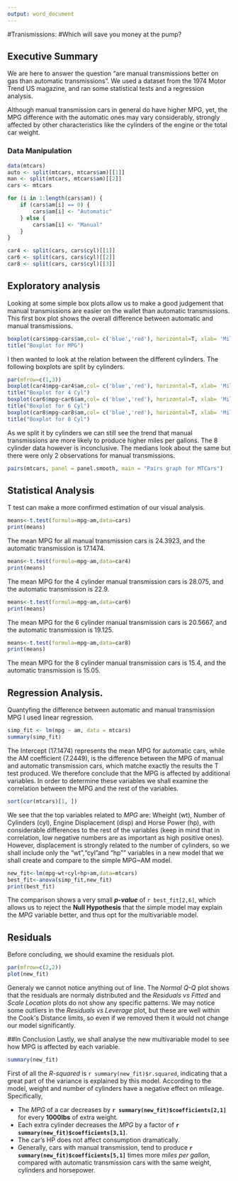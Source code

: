 ```yaml
---
output: word_document
---
```

#Tranismissions:
#Which will save you money at the pump?

## Executive Summary

We are here to answer the question "are manual transmissions better on gas than automatic transmissions". We used a dataset from the 1974 Motor Trend US magazine, and ran some statistical tests and a regression analysis.

Although manual transmission cars in general do have higher MPG, yet, the MPG difference with the automatic ones may vary considerably, strongly affected by other characteristics like the cylinders of the engine or the total car weight.

### Data Manipulation
```r
data(mtcars)
auto <- split(mtcars, mtcars$am)[[1]]
man <- split(mtcars, mtcars$am)[[2]]
cars <- mtcars

for (i in 1:length(cars$am)) {
    if (cars$am[i] == 0) {
        cars$am[i] <- "Automatic"
    } else {
        cars$am[i] <- "Manual"
    }
}

car4 <- split(cars, cars$cyl)[[1]]
car6 <- split(cars, cars$cyl)[[2]]
car8 <- split(cars, cars$cyl)[[3]]

```

## Exploratory analysis

Looking at some simple box plots allow us to make a good judgement that manual transmissions are easier on the wallet than automatic transmissions. This first box plot shows the overall difference between automatic and manual transmissions.

```r
boxplot(cars$mpg~cars$am,col= c('blue','red'), horizontal=T, xlab= 'Miles Per Gallon MPG')
title("Boxplot for MPG")
```

I then wanted to look at the relation between the different cylinders. The following boxplots are split by cylinders.

```r
par(mfrow=c(1,3))
boxplot(car4$mpg~car4$am,col= c('blue','red'), horizontal=T, xlab= 'Miles Per Gallon MPG')
title("Boxplot for 4 Cyl")
boxplot(car6$mpg~car6$am,col= c('blue','red'), horizontal=T, xlab= 'Miles Per Gallon MPG')
title("Boxplot for 6 Cyl")
boxplot(car8$mpg~car8$am,col= c('blue','red'), horizontal=T, xlab= 'Miles Per Gallon MPG')
title("Boxplot for 8 Cyl")
```

As we split it by cylinders we can still see the trend that manual transmissions are more likely to produce higher miles per gallons. The 8 cylinder data however is inconclusive. The medians look about the same but there were only 2 observations for manual transmissions.

```r
pairs(mtcars, panel = panel.smooth, main = "Pairs graph for MTCars")
```

## Statistical Analysis

T test can make a more confirmed estimation of our visual analysis.

```r
means<-t.test(formula=mpg~am,data=cars)
print(means)
```
The mean MPG for all manual transmission cars is 24.3923, and the automatic transmission is 17.1474.
```r
means<-t.test(formula=mpg~am,data=car4)
print(means)
```

The mean MPG for the 4 cylinder manual transmission cars is 28.075, and the automatic transmission is 22.9.

```r
means<-t.test(formula=mpg~am,data=car6)
print(means)
```
The mean MPG for the 6 cylinder manual transmission cars is 20.5667, and the automatic transmission is 19.125.

```r
means<-t.test(formula=mpg~am,data=car8)
print(means)
```
The mean MPG for the 8 cylinder manual transmission cars is 15.4, and the automatic transmission is 15.05.

## Regression Analysis.

Quantyfing the difference between automatic and manual transmission MPG I used linear regression.

```r
simp_fit <- lm(mpg ~ am, data = mtcars)
summary(simp_fit)
```

The Intercept (17.1474) represents the mean MPG for automatic cars, while the AM coefficient (7.2449), is the difference between the MPG of manual and automatic transmission cars, which matche exactly the results the T test produced. We therefore conclude that the MPG is affected by additional variables. In order to determine these variables we shall examine the correlation between the MPG and the rest of the variables.

```r
sort(cor(mtcars)[1, ])
```
We see that the top variables related to *MPG* are: Wheight (wt), Number of Cylinders (cyl), Engine Displacement (disp) and Horse Power (hp), with considerable differences to the rest of the variables (keep in mind that in correlation, low negative numbers are as important as high positive ones). However, displacement is strongly related to the number of cylinders, so we shall include only the "wt","cyl"and "hp"" variables in a new model that we shall create and compare to the simple MPG~AM model.
```r
new_fit<-lm(mpg~wt+cyl+hp+am,data=mtcars)
best_fit<-anova(simp_fit,new_fit)
print(best_fit)
```
The comparison shows a very small ***p-value*** of `r best_fit[2,6]`, which allows us to reject the **Null Hypothesis** that the simple model may explain the *MPG* variable better, and thus opt for the multivariable model.

## Residuals
Before concluding, we should examine the residuals plot.
```r
par(mfrow=c(2,2))
plot(new_fit)
```

Generaly we cannot notice anything out of line. The *Normal Q-Q* plot shows that the residuals are normaly distributed and the *Residuals vs Fitted* and *Scale Location* plots do not show any specific patterns. We may notice some outliers in the *Residuals vs Leverage* plot, but these are well within the Cook\'s Distance limits, so even if we removed them it would not change our model significantly.

##In Conclusion
Lastly, we shall analyse the new multivariable model to see how MPG is affected by each variable.
```r
summary(new_fit)
```
First of all the *R-squared* is `r summary(new_fit)$r.squared`, indicating that a great part of the variance is explained by this model. 
According to the model, weight and number of cylinders have a negative effect on mileage. Specifically,

  - The *MPG* of a car decreases by **`r summary(new_fit)$coefficients[2,1]`** for every **1000lbs** of extra weight.
  - Each extra cylinder decreases the *MPG* by a factor of **`r summary(new_fit)$coefficients[3,1]`**.
  - The car's HP does not affect consumption dramatically.
  - Generally, cars with manual transmission, tend to produce **`r summary(new_fit)$coefficients[5,1]`** times more *miles per gallon*, compared with automatic transmission cars with the same weight, cylinders and horsepower.